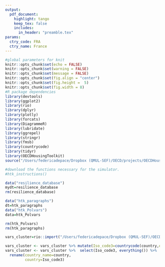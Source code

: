 ```yaml
---
output:
  pdf_document:
    highlight: tango
    keep_tex: false
    includes:
      in_header: "preamble.tex"
params:
  ctry_code: FRA
  ctry_name: France
---
```


```r
#global parameters for knit
knitr::opts_chunk$set(echo = FALSE)
knitr::opts_chunk$set(warning = FALSE)
knitr::opts_chunk$set(message = FALSE)
knitr::opts_chunk$set(fig.align = "center")
knitr::opts_chunk$set(fig.height =  5)
knitr::opts_chunk$set(fig.width = 8)
#R package dependencies
library(devtools)
library(ggplot2)
library(rio)
library(dplyr)
library(plotly)
library(forcats)
library(DiagrammeR)
library(lubridate)
library(ggrepel)
library(stringr)
library(fmsb)
library(countrycode)
library(tidyr)
library(OECDHousingToolkit)
source("/Users/federicadepace/Dropbox (QMUL-SEF)/OECD/projects/OECDHousingToolkit/r/htk_cyc.r")

#download the functions necessary for the simulator. 
#htk_instructions()
```

```r
data("resilience_database")
mydt=resilience_database
rm(resilience_database)

data("htk_paragraphs")
dt=htk_paragraphs
data("htk_Polvars")
data=htk_Polvars

rm(htk_Polvars)
rm(htk_paragraphs)

vars_cluster=rio::import("/Users/federicadepace/Dropbox (QMUL-SEF)/OECD/projects/OECDHousingToolkit/data/vars_example.xlsx")

vars_cluster <- vars_cluster %>% mutate(Iso_code3=countrycode(country,origin="country.name",destination="iso3c"))
vars_cluster <- vars_cluster %>%  select(Iso_code3, everything()) %>%
  rename(country_name=country,
         country=Iso_code3)

```
\fancyhead[CO,CE]{
  \rule[-1.75\baselineskip]{0pt}{0pt}
  \includegraphics[height=3\baselineskip,valign=c]{OECDlogo.jpg}
  \quad
  Horizontal Housing Project: focus on `r params$ctry_name`
}
\newpage
\bigskip

\begin{multicols}{2}
\bigskip

\color{ultramarineblue}

\section{How does `r params$ctry_name` compare?}

\color{black}
\lipsum[2-2]
\includegraphics[valign=c]{diagram_synthesis.png}
\columnbreak
\section{}

\begin{itemize}
```r
myintro=dt %>% filter(country==params$ctry_code) %>% dplyr::select(Intro)
cat("\\item",myintro$Intro)
```
\lipsum[2-2]
\end{itemize}
\end{multicols}


\newpage
\begin{multicols}{2}

\color{Goldenrod}
\section{Efficiency}

\color{black}

\lipsum[2-2]


```r

**Indicators**

- Probability of house price bear markets/volatilit

- Residenciantial construction as a share of GDP

- Number of years of median household disposable income to buy a 100 meters square

- Long term trend increase in price to income ratios

```



```r

var_codes<-c("ovc_tot", "tenure_oo", "mortgage_dispincome")
var_names=c("House price\nvolatility","Residential\nInvestment","Affordability" )
sec_col=c("goldenrod")
htk_CyC(vars_cluster,params$ctry_code,var_codes,var_names,sec_col, title="Efficiency Outcomes")

```


\begin{itemize}
```r
myefficiency=dt %>% filter(country=="FRA") %>% dplyr::select(Efficiency)
cat("\\item",myefficiency$Efficiency)
```
\lipsum[2-2]
\end{itemize}

\columnbreak
\color{ProcessBlue}
\section{Inclusiveness}
\color{black}

\lipsum[2-2]


```r
**Indicators**

- Share of households in overcrowded flats
- Share of people that can afford a 100m square flat within 10 years of disposable income
- Homeownership
- Housing wealth inequality
- Homelessness
- Regional disparities
```




```r
var_codes<-c("ovc_tot", "tenure_oo", "mortgage_dispincome")
var_names=c("over-crowding","owner-outright", "homelessness")
sec_col=c("deepskyblue")

htk_CyC(vars_cluster,params$ctry_code,var_codes,var_names,sec_col, title="Inclusiveness Outcomes")

```

\begin{itemize}
```r
myinclusiveness=dt %>% filter(country==params$ctry_code) %>% dplyr::select(Inclusiveness)
cat("\\item",myinclusiveness$Inclusiveness)
```
\lipsum[2-2]
\end{itemize}

\end{multicols}

\newpage 
\begin{multicols}{2}

\color{Green}
\section{Sustainability}
\color{black}

\lipsum[2-2]

```r
**Indicators**

- CO 2 emissions from housing per capita
- Local air pollution in large cities
- Exxtend of urban sprawl
- Renovation rate to accomodate with zero emission objective

```





```r
var_codes<-c("ovc_tot", "tenure_oo", "mortgage_dispincome")
var_names=c("CO2 emissions","local air\npollution", "urban\nsprawl")
sec_col=c("darkgreen")

htk_CyC(vars_cluster,params$ctry_code,var_codes,var_names, sec_col, title="Sustainability Outcomes")

```

\begin{itemize}
```r
mysustainability=dt %>% filter(country==params$ctry_code) %>% dplyr::select(Sustainability)
cat("\\item",mysustainability$Sustainability)
```
\lipsum[2-2]
\end{itemize}
\end{multicols}

\newpage

\begin{multicols}{2}
\color{ultramarineblue}

\section{Policy Indicators}

\color{black}
\lipsum[2-2]

\bigskip
\bigskip
\bigskip
\bigskip

```r
htk_policyradar(data,params$ctry_code)
```

\columnbreak 
\section{}

\begin{itemize}
\item This is specific to FRA
\lipsum[2-2]
\end{itemize}

\end{multicols}
